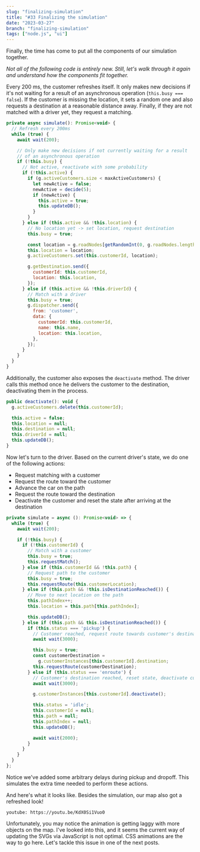 ```yaml
---
slug: "finalizing-simulation"
title: "#33 Finalizing the simulation"
date: "2023-03-27"
branch: "finalizing-simulation"
tags: ["node.js", "ui"]
---
```


Finally, the time has come to put all the components of our simulation together.

_Not all of the following code is entirely new. Still, let's walk through it again and understand how the components fit together._

Every 200 ms, the customer refreshes itself. It only makes new decisions if it's not waiting for a result of an asynchronous operation (`this.busy === false`). If the customer is missing the location, it sets a random one and also requests a destination at a reasonable distance away. Finally, if they are not matched with a driver yet, they request a matching.

```js
private async simulate(): Promise<void> {
  // Refresh every 200ms
  while (true) {
    await wait(200);

    // Only make new decisions if not currently waiting for a result
    // of an asynchronous operation
    if (!this.busy) {
      // Not active, reactivate with some probability
      if (!this.active) {
        if (g.activeCustomers.size < maxActiveCustomers) {
          let newActive = false;
          newActive = decide(5);
          if (newActive) {
            this.active = true;
            this.updateDB();
          }
        }
      } else if (this.active && !this.location) {
        // No location yet -> set location, request destination
        this.busy = true;

        const location = g.roadNodes[getRandomInt(0, g.roadNodes.length - 1)];
        this.location = location;
        g.activeCustomers.set(this.customerId, location);

        g.getDestination.send({
          customerId: this.customerId,
          location: this.location,
        });
      } else if (this.active && !this.driverId) {
        // Match with a driver
        this.busy = true;
        g.dispatcher.send({
          from: 'customer',
          data: {
            customerId: this.customerId,
            name: this.name,
            location: this.location,
          },
        });
      }
    }
  }
}
```

Additionally, the customer also exposes the `deactivate` method. The driver calls this method once he delivers the customer to the destination, deactivating them in the process.

```js
public deactivate(): void {
  g.activeCustomers.delete(this.customerId);

  this.active = false;
  this.location = null;
  this.destination = null;
  this.driverId = null;
  this.updateDB();
}
```

Now let's turn to the driver. Based on the current driver's state, we do one of the following actions:

- Request matching with a customer
- Request the route toward the customer
- Advance the car on the path
- Request the route toward the destination
- Deactivate the customer and reset the state after arriving at the destination

```js
private simulate = async (): Promise<void> => {
  while (true) {
    await wait(200);

    if (!this.busy) {
      if (!this.customerId) {
        // Match with a customer
        this.busy = true;
        this.requestMatch();
      } else if (this.customerId && !this.path) {
        // Request path to the customer
        this.busy = true;
        this.requestRoute(this.customerLocation);
      } else if (this.path && !this.isDestinationReached()) {
        // Move to next location on the path
        this.pathIndex++;
        this.location = this.path[this.pathIndex];

        this.updateDB();
      } else if (this.path && this.isDestinationReached()) {
        if (this.status === 'pickup') {
          // Customer reached, request route towards customer's destination
          await wait(3000);

          this.busy = true;
          const customerDestination =
            g.customerInstances[this.customerId].destination;
          this.requestRoute(customerDestination);
        } else if (this.status === 'enroute') {
          // Customer's destination reached, reset state, deactivate customer
          await wait(3000);

          g.customerInstances[this.customerId].deactivate();

          this.status = 'idle';
          this.customerId = null;
          this.path = null;
          this.pathIndex = null;
          this.updateDB();

          await wait(2000);
        }
      }
    }
  }
};
```

Notice we've added some arbitrary delays during pickup and dropoff. This simulates the extra time needed to perform these actions.

And here's what it looks like. Besides the simulation, our map also got a refreshed look!

`youtube: https://youtu.be/KdX0Si1Vuo0`

Unfortunately, you may notice the animation is getting laggy with more objects on the map. I've looked into this, and it seems the current way of updating the SVGs via JavaScript is not optimal. CSS animations are the way to go here. Let's tackle this issue in one of the next posts.
